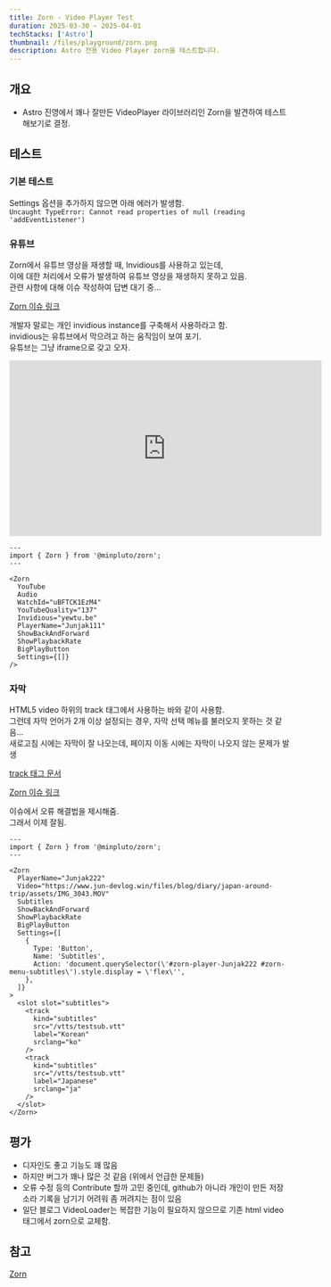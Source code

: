 ```yaml
---  
title: Zorn - Video Player Test
duration: 2025-03-30 ~ 2025-04-01
techStacks: ['Astro']  
thumbnail: /files/playground/zorn.png
description: Astro 전용 Video Player zorn을 테스트합니다. 
---  
```



<ProjectInfo frontmatter={frontmatter} />


## 개요
- Astro 진영에서 꽤나 잘만든 VideoPlayer 라이브러리인 Zorn을 발견하여 테스트해보기로 결정.


## 테스트
### 기본 테스트
Settings 옵션을 추가하지 않으면 아래 에러가 발생함.  
`Uncaught TypeError: Cannot read properties of null (reading 'addEventListener')`

### 유튜브
Zorn에서 유튜브 영상을 재생할 때, Invidious를 사용하고 있는데,  
이에 대한 처리에서 오류가 발생하여 유튜브 영상을 재생하지 못하고 있음.  
관련 사항에 대해 이슈 작성하여 답변 대기 중...

[Zorn 이슈 링크](https://ark.sudovanilla.org/MinPluto/Zorn/issues/3)

<Separator/>

개발자 말로는 개인 invidious instance를 구축해서 사용하라고 함.  
invidious는 유튜브에서 막으려고 하는 움직임이 보여 포기.  
유튜브는 그냥 iframe으로 갖고 오자.

<iframe width="560" height="315" src="https://www.youtube.com/embed/HyzlYwjoXOQ?si=QLfSvkz-bcZYhxPD" title="YouTube video player" frameborder="0" allow="accelerometer; autoplay; clipboard-write; encrypted-media; gyroscope; picture-in-picture; web-share" referrerpolicy="strict-origin-when-cross-origin" allowfullscreen></iframe>



```astro title="ZornYoutubeTest.astro"
---
import { Zorn } from '@minpluto/zorn';
---

<Zorn
  YouTube
  Audio
  WatchId="uBFTCK1EzM4"
  YouTubeQuality="137"
  Invidious="yewtu.be"
  PlayerName="Junjak111"
  ShowBackAndForward
  ShowPlaybackRate
  BigPlayButton
  Settings={[]}
/>
```

### 자막

HTML5 video 하위의 track 태그에서 사용하는 바와 같이 사용함.   
그런데 자막 언어가 2개 이상 설정되는 경우, 자막 선택 메뉴를 불러오지 못하는 것 같음...   
새로고침 시에는 자막이 잘 나오는데, 페이지 이동 시에는 자막이 나오지 않는 문제가 발생  

[track 태그 문서](https://developer.mozilla.org/ko/docs/Web/HTML/Element/track)


[Zorn 이슈 링크](https://ark.sudovanilla.org/MinPluto/Zorn/issues/4)

<Separator/>

이슈에서 오류 해결법을 제시해줌.  
그래서 이제 잘됨.



<ZornSubtitleTest />

```astro title="ZornSubtitleTest.astro"
---
import { Zorn } from '@minpluto/zorn';
---

<Zorn
  PlayerName="Junjak222"
  Video="https://www.jun-devlog.win/files/blog/diary/japan-around-trip/assets/IMG_3043.MOV"
  Subtitles
  ShowBackAndForward
  ShowPlaybackRate
  BigPlayButton
  Settings={[
    {
      Type: 'Button',
      Name: 'Subtitles',
      Action: 'document.querySelector(\'#zorn-player-Junjak222 #zorn-menu-subtitles\').style.display = \'flex\'',
    },
  ]}
>
  <slot slot="subtitles">
    <track
      kind="subtitles"
      src="/vtts/testsub.vtt"
      label="Korean"
      srclang="ko"
    />
    <track
      kind="subtitles"
      src="/vtts/testsub.vtt"
      label="Japanese"
      srclang="ja"
    />
  </slot>
</Zorn>

```



## 평가
- 디자인도 좋고 기능도 꽤 많음
- 하지만 버그가 꽤나 많은 것 같음 (위에서 언급한 문제들)
- 오류 수정 등의 Contribute 할까 고민 중인데, github가 아니라 개인이 만든 저장소라 기록을 남기기 어려워 좀 꺼려지는 점이 있음
- 일단 블로그 VideoLoader는 복잡한 기능이 필요하지 않으므로 기존 html video 태그에서 zorn으로 교체함.

## 참고

[Zorn ](https://zorn.docs.sudovanilla.org/introduction/)